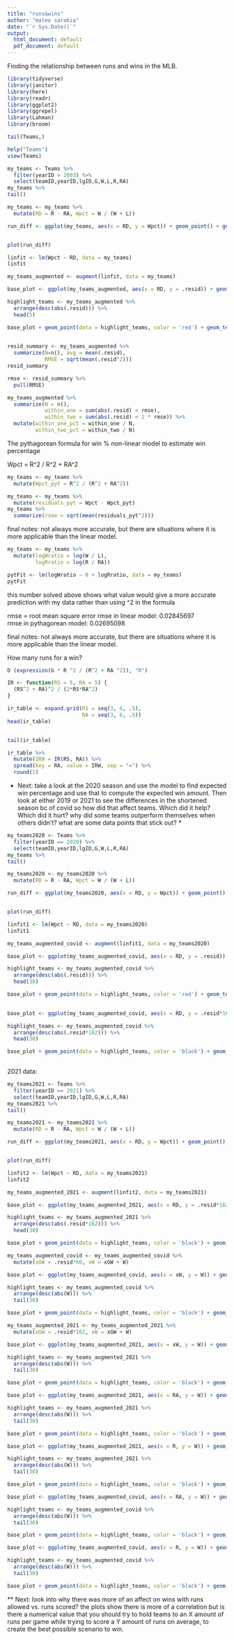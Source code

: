 ```yaml
---
title: "runs&wins"
author: "mateo sarabia"
date: "`r Sys.Date()`"
output:
  html_document: default
  pdf_document: default
---
```

Finding the relationship between runs and wins in the MLB.
```r
library(tidyverse)
library(janitor)
library(here)
library(readr)
library(ggplot2)
library(ggrepel)
library(Lahman)
library(broom)
```




```r
tail(Teams,)
```

```r
help("Teams")
view(Teams)
```

```r
my_teams <- Teams %>%
  filter(yearID > 2003) %>%
  select(teamID,yearID,lgID,G,W,L,R,RA)
my_teams %>%
tail()
```
```r
my_teams <- my_teams %>%
  mutate(RD = R - RA, Wpct = W / (W + L))
```

```r
run_diff <- ggplot(my_teams, aes(x = RD, y = Wpct)) + geom_point() + geom_smooth(method = "lm", se = FALSE, color = 'red') + scale_x_continuous("Run Differential") + scale_y_continuous("Winning Percentage")


plot(run_diff)
```

```r
linfit <- lm(Wpct ~ RD, data = my_teams)
linfit
```

```r
my_teams_augmented <- augment(linfit, data = my_teams)
```

```r
base_plot <- ggplot(my_teams_augmented, aes(x = RD, y = .resid)) + geom_point(alpha = 0.3) + geom_hline(yintercept = 0, linetype = 3) + xlab("Run Differential") + ylab("Residual")

highlight_teams <- my_teams_augmented %>%
  arrange(desc(abs(.resid))) %>%
  head(5)

base_plot + geom_point(data = highlight_teams, color = 'red') + geom_text_repel(data = highlight_teams, color = 'red', aes(label = paste(teamID, yearID)))
  
```

```r
resid_summary <- my_teams_augmented %>%
  summarize(N=n(), avg = mean(.resid), 
            RMSE = sqrt(mean(.resid^2)))
resid_summary

rmse <- resid_summary %>%
  pull(RMSE)
```
```r
my_teams_augmented %>%
  summarize(N = n(),
            within_one = sum(abs(.resid) < rmse),
            within_two = sum(abs(.resid) < 2 * rmse)) %>%
  mutate(within_one_pct = within_one / N,
         within_two_pct = within_two / N)
```

The pythagorean formula for win %
non-linear model to estimate win percentage

Wpct = R^2 / R^2 + RA^2



```r
my_teams <- my_teams %>%
  mutate(Wpct_pyt = R^2 / (R^2 + RA^2))
```

```r
my_teams <- my_teams %>%
  mutate(residuals_pyt = Wpct - Wpct_pyt)
my_teams %>%
  summarize(rsme = sqrt(mean(residuals_pyt^2)))
```
final notes: not always more accurate, but there are situations where it is more applicable than the linear model.




```r
my_teams <- my_teams %>%
  mutate(logWratio = log(W / L),
         logRratio = log(R / RA))

pytFit <- lm(logWratio ~ 0 + logRratio, data = my_teams)
pytFit


```
this number solved above shows what value would give a more accurate prediction with my data rather than using ^2 in the formula


rmse = root mean square error
rmse in linear model: 0.02845697	
rmse in pythagorean model: 0.02695098

final notes: not always more accurate, but there are situations where it is more applicable than the linear model.


How many runs for a win?

```r
D (expression(G * R ^2 / (R^2 + RA ^2)), "R")
```


```r
IR <- function(RS = 5, RA = 5) {
  (RS^2 + RA)^2 / (2*RS*RA^2)
}
```

```r
ir_table <- expand.grid(RS = seq(3, 6, .5),
                        RA = seq(3, 6, .5))
head(ir_table)


tail(ir_table)
```


```r
ir_table %>%
  mutate(IRW = IR(RS, RA)) %>%
  spread(key = RA, value = IRW, sep = "=") %>%
  round(1)
```

* Next: take a look at the 2020 season and use the model to find expected win percentage and use that to compute the expected win amount. Then look at either 2019 or 2021 to see the differences in the shortened season bc of covid so how did that affect teams. Which did it help? Which did it hurt? why did some teams outperform themselves when others didn't? what are some data points that stick out? *


```r
my_teams2020 <- Teams %>%
  filter(yearID == 2020) %>%
  select(teamID,yearID,lgID,G,W,L,R,RA)
my_teams %>%
tail()
```
```r
my_teams2020 <- my_teams2020 %>%
  mutate(RD = R - RA, Wpct = W / (W + L))
```

```r
run_diff <- ggplot(my_teams2020, aes(x = RD, y = Wpct)) + geom_point() + geom_smooth(method = "lm", se = FALSE, color = 'red') + scale_x_continuous("Run Differential") + scale_y_continuous("Winning Percentage")


plot(run_diff)
```

```r
linfit1 <- lm(Wpct ~ RD, data = my_teams2020)
linfit1
```

```r
my_teams_augmented_covid <- augment(linfit1, data = my_teams2020)
```

```r
base_plot <- ggplot(my_teams_augmented_covid, aes(x = RD, y = .resid)) + geom_point(alpha = 0.3) + geom_hline(yintercept = 0, linetype = 3) + xlab("Run Differential") + ylab("Residual")

highlight_teams <- my_teams_augmented_covid %>%
  arrange(desc(abs(.resid))) %>%
  head(30)

base_plot + geom_point(data = highlight_teams, color = 'red') + geom_text_repel(data = highlight_teams, color = 'red', aes(label = paste(teamID)))
  
```
```r
base_plot <- ggplot(my_teams_augmented_covid, aes(x = RD, y = .resid*162)) + geom_point(alpha = 0.3) + geom_hline(yintercept = 0, linetype = 3) + xlab("Run Differential (2020)") + ylab("Predicted to Actual Wins (2020)")

highlight_teams <- my_teams_augmented_covid %>%
  arrange(desc(abs(.resid*162))) %>%
  head(30)

base_plot + geom_point(data = highlight_teams, color = 'black') + geom_text_repel(data = highlight_teams, color = 'red', aes(label = paste(teamID)))
  
```

2021 data: 


```r
my_teams2021 <- Teams %>%
  filter(yearID == 2021) %>%
  select(teamID,yearID,lgID,G,W,L,R,RA)
my_teams2021 %>%
tail()
```

```r
my_teams2021 <- my_teams2021 %>%
  mutate(RD = R - RA, Wpct = W / (W + L))
```

```r
run_diff <- ggplot(my_teams2021, aes(x = RD, y = Wpct)) + geom_point() + geom_smooth(method = "lm", se = FALSE, color = 'red') + scale_x_continuous("Run Differential") + scale_y_continuous("Winning Percentage")


plot(run_diff)
```

```r
linfit2 <- lm(Wpct ~ RD, data = my_teams2021)
linfit2
```

```r
my_teams_augmented_2021 <- augment(linfit2, data = my_teams2021)
```

```r
base_plot <- ggplot(my_teams_augmented_2021, aes(x = RD, y = .resid*162)) + geom_point(alpha = 0.3) + geom_hline(yintercept = 0, linetype = 3) + xlab("Run Differential (2021)") + ylab("Predicted to Actual Wins (2021)")

highlight_teams <- my_teams_augmented_2021 %>%
  arrange(desc(abs(.resid*162))) %>%
  head(30)

base_plot + geom_point(data = highlight_teams, color = 'black') + geom_text_repel(data = highlight_teams, color = 'red', aes(label = paste(teamID)))
```

```r
my_teams_augmented_covid <- my_teams_augmented_covid %>%
  mutate(xGW = .resid*60, xW = xGW + W)
```


```r
base_plot <- ggplot(my_teams_augmented_covid, aes(x = xW, y = W)) + geom_point(alpha = 0.3) + geom_hline(yintercept = 0, linetype = 3) + xlab("xWins (2020)") + ylab("Wins (2020)")

highlight_teams <- my_teams_augmented_covid %>%
  arrange(desc(abs(W))) %>%
  tail(30)

base_plot + geom_point(data = highlight_teams, color = 'black') + geom_text_repel(data = highlight_teams, color = 'red', aes(label = paste(teamID)))
```

```r
my_teams_augmented_2021 <- my_teams_augmented_2021 %>%
  mutate(xGW = .resid*162, xW = xGW + W)
```


```r
base_plot <- ggplot(my_teams_augmented_2021, aes(x = xW, y = W)) + geom_point(alpha = 0.3) + geom_hline(yintercept = 0, linetype = 3) + xlab("xWins (2021)") + ylab("Wins (2021)")

highlight_teams <- my_teams_augmented_2021 %>%
  arrange(desc(abs(W))) %>%
  tail(30)

base_plot + geom_point(data = highlight_teams, color = 'black') + geom_text_repel(data = highlight_teams, color = 'red', aes(label = paste(teamID)))
```
```r
base_plot <- ggplot(my_teams_augmented_2021, aes(x = RA, y = W)) + geom_point(alpha = 0.3) + geom_hline(yintercept = 0, linetype = 3) + xlab("Runs Allowed (2021)") + ylab("Wins (2021)")

highlight_teams <- my_teams_augmented_2021 %>%
  arrange(desc(abs(W))) %>%
  tail(30)

base_plot + geom_point(data = highlight_teams, color = 'black') + geom_text_repel(data = highlight_teams, color = 'red', aes(label = paste(teamID)))
```

```r
base_plot <- ggplot(my_teams_augmented_2021, aes(x = R, y = W)) + geom_point(alpha = 0.3) + geom_hline(yintercept = 0, linetype = 3) + xlab("Runs Scored (2021)") + ylab("Wins (2021)")

highlight_teams <- my_teams_augmented_2021 %>%
  arrange(desc(abs(W))) %>%
  tail(30)

base_plot + geom_point(data = highlight_teams, color = 'black') + geom_text_repel(data = highlight_teams, color = 'red', aes(label = paste(teamID)))
```

```r
base_plot <- ggplot(my_teams_augmented_covid, aes(x = RA, y = W)) + geom_point(alpha = 0.3) + geom_hline(yintercept = 0, linetype = 3) + xlab("Runs Allowed (2020)") + ylab("Wins (2020)")

highlight_teams <- my_teams_augmented_covid %>%
  arrange(desc(abs(W))) %>%
  tail(30)

base_plot + geom_point(data = highlight_teams, color = 'black') + geom_text_repel(data = highlight_teams, color = 'red', aes(label = paste(teamID)))
```


```r
base_plot <- ggplot(my_teams_augmented_covid, aes(x = R, y = W)) + geom_point(alpha = 0.3) + geom_hline(yintercept = 0, linetype = 3) + xlab("Runs Scored (2020)") + ylab("Wins (2020)")

highlight_teams <- my_teams_augmented_covid %>%
  arrange(desc(abs(W))) %>%
  tail(30)

base_plot + geom_point(data = highlight_teams, color = 'black') + geom_text_repel(data = highlight_teams, color = 'red', aes(label = paste(teamID)))
```
** Next: look into why there was more of an affect on wins with runs allowed vs. runs scored? the plots show there is more of a correlation but is there a numerical value that you should try to hold teams to an X amount of runs per game while trying to score a Y amount of runs on average, to create the best possible scenario to win.





